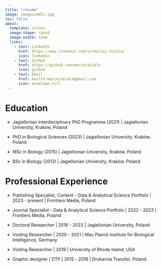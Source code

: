 ```yaml
---
title: "resume"
image: images/mdli.jpg
toc: false
about:
  template: solana
  image-shape: round
  image-width: 12em
  links:
    - text: LinkedIn
      href: https://www.linkedin.com/in/maciej-dzialo/
      icon: linkedin
    - text: GitHub
      href: https://github.com/maciejdzialo
      icon: github
    - text: Email
      href: mailto:maciejdzialo@gmail.com
      icon: envelope-fill
---
```


# Education

-   Jagiellonian Interdisciplinary PhD Programme (2021) \| Jagiellonian University, Kraków, Poland

-   PhD in Biological Sciences (2023) \| Jagiellonian University, Kraków, Poland

-   MSc in Biology (2015) \| Jagiellonian University, Kraków, Poland

-   BSc in Biology (2013) \| Jagiellonian University, Kraków, Poland

# Professional Experience

-   Publishing Specialist, Content - Data & Analytical Science Portfolio \| 2023 - present \| Frontiers Media, Poland

-   Journal Specialist - Data & Analytical Science Portfolio \| 2022 - 2023 \| Frontiers Media, Poland

-   Doctoral Researcher \| 2016 - 2023 \| Jagiellonian University, Poland

-   Visiting Researcher \| 2020 - 2021 \| Max Planck Institute for Biological Intelligence, Germany

-   Visiting Researcher \| 2019 \| University of Rhode Island, USA

-   Graphic designer / DTP \| 2015 - 2016 \| Drukarnia Transfer, Poland
